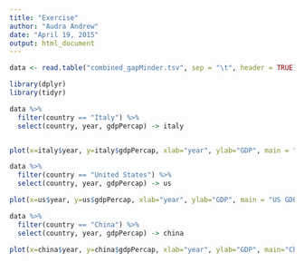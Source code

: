 ```yaml
---
title: "Exercise"
author: "Audra Andrew"
date: "April 19, 2015"
output: html_document
---
```




```r
data <- read.table("combined_gapMinder.tsv", sep = "\t", header = TRUE)

library(dplyr)
library(tidyr)

data %>%
  filter(country == "Italy") %>%
  select(country, year, gdpPercap) -> italy


plot(x=italy$year, y=italy$gdpPercap, xlab="year", ylab="GDP", main = "Italy GDP")

data %>%
  filter(country == "United States") %>%
  select(country, year, gdpPercap) -> us

plot(x=us$year, y=us$gdpPercap, xlab="year", ylab="GDP", main = "US GDP")

data %>%
  filter(country == "China") %>%
  select(country, year, gdpPercap) -> china

plot(x=china$year, y=china$gdpPercap, xlab="year", ylab="GDP", main="China GDP")
```

